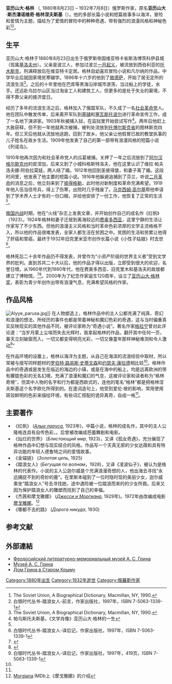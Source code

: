 {{Infobox writer <!-- For more information see [[:Template:Infobox_Writer/doc|:Template:Infobox Writer/doc]]. --> 
| name          = 亚历山大·格林
| image         =
| imagesize     = 250px
| alt           = 
| caption       = 格林肖像
| pseudonym     = 
| birth_name    = 
| birth_date    = {{Birth date|1880|8|23}}
| birth_place   = [[俄羅斯帝國|俄羅斯帝國]][[基洛夫_(基洛夫州)|基洛夫]]
| death_date    = {{death date and age|1932|7|8|1880|8|23}}
| death_place   = [[蘇聯|蘇聯]][[烏克蘭|烏克蘭]][[舊克里木|舊克里木]]
| resting_place = 
| occupation    = 小说家
| language      = 俄语
| nationality   = 俄国
| education     = 中学
| period        = 20世纪初
| genre         = 小说
| subject       = 爱情、海洋与冒险
| movement      = 
| notableworks  = 《红帆》、《踏浪女人》
| influences    = 爱伦·坡
| influenced    = 
| awards        = 
| signature     = 
| signature_alt = 
| website       = 
| portaldisp    = 
}}
'''亚历山大·格林''' （{{lang-ru|Александр Грин}}, 1880年8月23日 – 1932年7月8日）俄罗斯作家，原名'''亚历山大·斯杰潘诺维奇·格林涅夫斯基'''（{{lang-ru|Александр Стефанович Гриневский}}）。他的多部长篇小说和短篇故事多以海洋，冒险和爱情为主题，描绘为了爱情的冒险中的种种奇遇，带有强烈的浪漫风格和神秘色彩<ref>The Soviet Union, A Biographical Dictionary, Macmillan, NY, 1990.</ref><ref>白银时代丛书-踏浪女人-前言，作家出版社，1997年，ISBN 7-5063-1339-1</ref>。

==生平==
亚历山大·格林于1880年8月23日出生于俄罗斯帝国维亚特卡省斯洛博茨科伊县城（现属[[基洛夫州|基洛夫州]]）。父亲是波兰人，参加过波兰[[一月起义|一月起义]]，被流放到西伯利亚的[[托木斯克|托木斯克]]，刑满释放后在维亚特卡定居。格林自幼喜欢冒险小说和凡尔纳的作品，中学毕业后就因家境贫寒辍学。1896年十六岁的他到了[[敖德萨|敖德萨]]，开始了居无定所的流浪生活<ref> The Soviet Union, A Biographical Dictionary, Macmillan, NY, 1990. </ref>。之后的十年里他在巴库等黑海沿岸城市游荡，当过船上的学徒，水手。还远赴乌拉尔山区当过淘金工人和建筑工人，但更多的是处于失业的窘境，不得不靠父亲的接济度日。

经历了多年的流浪生活之后，格林加入了俄国军队，不久成了一名[[社会革命党|社会革命党]]人。他在团队中散发传单，后来离开军队到[[基辅|基辅]]和[[塞瓦斯托波尔|塞瓦斯托波尔]]进行革命宣传工作，成了一名地下演讲家。1903年秋被捕入狱，在监狱里开始尝试写作<ref name="#1">帕乌斯托夫斯基，《文学肖像》亚历山大·格林的一生</ref>。两年后他赶上大赦获释，但不到一年他就再次被捕，被判处流放到[[托博尔斯克省|托博尔斯克省]]的图林斯克四年。但三天后他就从流放地逃跑，回到了故乡。他父亲让他假冒已故的教堂执事的儿子姓名在故乡生活。1909年他发表了自己的第一部带有浪漫风格的短篇小说《列诺岛》。

1910年他再次因为和社会革命党人的瓜葛被捕，关押了一年之后流放到了[[阿尔汉格尔斯克州|阿尔汉格尔斯克州]]的皮涅加，后来又到了小城科格斯特洛夫，他在这里认识了维拉·帕夫洛夫娜·阿伯拉莫娃，两人结了婚。1912年他回到圣彼得堡，和妻子离了婚。这段时间里，他发表了他主要的短篇小说。1916年他躲避追捕到了芬兰，听说[[二月革命|二月革命]]的消息之后，他立刻来到了[[彼得格勒|彼得格勒]]，此时他对新制度和革命充满希望。1919年他入伍当信号兵，得上了伤寒，出院时几乎残废了。[[马克西姆·高尔基|马克西姆·高尔基]]帮他申请到了学术界人士才有的一份口粮，并给他安排了一份工作，他恢复了正常的生活<ref name="#1"/>。

[[俄国内战|俄国内战]]时期，他在“火线”杂志上发表文章，并开始创作自己的成名作《红帆》（1923）。1924年格林和妻子迁居到离海较近的[[费奥多西亚|费奥多西亚]]，这里宁静的生活让作家写了不少东西。但他的浪漫主义风格和当时革命色彩浓厚的文学主流格格不入，所以他的作品很难发表，全家人都生活在贫困之中。贫困的生活和劳累让他得了肝癌和胃癌，最终于1932年旧克里米亚市创作长篇小说《小性子姑娘》时去世<ref name="#2">白银时代丛书-踏浪女人-译后记，作家出版社，1997年，ISBN 7-5063-1339-1</ref>。

格林死后二十余年作品仍不得发表，并曾作为“小资产阶级的世界主义者”受到文学界的批判。直到苏共二十大以后，他的作品才得以出版，立即受到很大的欢迎，名誉日增。从1960年代到1980年代，他在费奥多西亚、旧克里木和基洛夫的故居都建立了博物馆。<ref>{{Cite web |url=http://www.worldwalk.info/en/catalog/1827/ |title=存档副本 |accessdate=2011-08-12 |archive-date=2013-06-22 |archive-url=https://web.archive.org/web/20130622045015/http://worldwalk.info/en/catalog/1827 |dead-url=no }}</ref><ref>{{Cite web |url=http://russia-ic.com/people/culture_art/291/ |title=存档副本 |accessdate=2011-08-12 |archive-date=2013-08-22 |archive-url=https://web.archive.org/web/20130822053957/http://russia-ic.com/people/culture_art/291/ |dead-url=no }}</ref>。2000年为了纪念作家诞生120周年，设立了[[亚历山大·格林奖|亚历山大·格林奖]]，表彰为青少年创作出带有浪漫气息，充满希望风格的作家。

==作品风格==
[[File:Alyye_parusa.jpg|thumb]]]]
在人物塑造上，格林作品中的主人公都充满了纯真、奇幻和浪漫的想法，所经历的事件也都是带着神秘和魔幻色彩的奇遇，这与当时偏重真实反映现实的其他作品不同，被评论家称为“奇遇小说”。著名作家[[格拉宁|格拉宁]]曾对此评论道：“当岁月蒙上尘埃而失去光辉时，我拿起格林的作品，翻开其中任何一页，春天立刻破窗而入，一切又都变得明亮光彩，一切又像童年那样神秘难测和令人激动<ref>白银时代丛书-踏浪女人-译后记，作家出版社，1997年，419页，ISBN 7-5063-1339-1</ref>”

在作品环境的设置上，格林以海洋为主题，从自己在海滨的流浪经验中取材，所以常被与擅写同样题材的[[罗伯特·路易斯·史蒂文森|罗伯特·路易斯·史蒂文森]]和[[约瑟夫·康拉德|约瑟夫·康拉德]]相比较<ref name="#1"/>。格林作品中的奇遇或是发生在临近的海边的小镇，或是在海中的船上，均是远离欧洲的带有朦胧色彩的无名幻境，充满了浪漫和魔幻的气息，这被评论家和读者称为“格林奇境”，但其中人物的名字和行为都是西欧式的，连他的笔名“格林”都是把格林涅夫斯基这个名字欧化所得到的。在遣词造句上，他受到爱伦·坡的影响，常用使用斑驳鲜明的色彩来描绘环境，有些词汇搭配的诡异离奇，自成一格<ref name="#2"/>。

==主要著作==
*《红帆》 ([[:s:ru:Алые_паруса_(Грин)|''Алые паруса'']], 1923年)，中篇小说，格林的成名作，其中的主人公隆格连具有自传色彩，。后曾被改编成芭蕾舞剧和电影。
*《灿烂的世界》 (''Блистающий мир'', 1923)，又译《孤女奇遇》，充分展现了格林作品中幻想与现实结合的风格。作品写一个天真无邪的少女达薇和具有特异功能的年轻人德鲁特之间的爱情故事。
*《金锚链》 (''Золотая цепь'', 1925)
*《踏浪女人》(''Бегущая по волнам''，1928)，又译《凌波仙子》，被认为是格林的代表作。小说的主人公迦尔威是个充满浪漫奇想的人，他出海去寻找“永远捕捉不到的奇妙的鹿”。在里斯本碰到了一位时隐时现的美丽少女，迦尔威乘坐“踏浪女人”号去寻找她，途中遇险被一位踏浪而来的的少女所救。后来又因为保护踏浪女人的雕塑而找到了自己的幸福。
*《杰茜和摩戈雅娜》 ([[:s:ru:Джесси_и_Моргиана_(Грин)|''Джесси и Моргиана'']], 1929年)。1972年由改编成电影[[摩戈雅娜|摩戈雅娜]]。<ref>[http://www.imdb.com/title/tt0124012/ Morgiana] {{Wayback|url=http://www.imdb.com/title/tt0124012/ |date=20170728005002 }} IMDb上《摩戈雅娜》的介绍</ref>
*《哪都不去的路》 (''Дорога никуда'', 1930)

==参考文献==
{{Reflist|2}}

==外部連結==
{{refend}}
* [http://grinworld.org/ Феодосийский литературно-мемориальный музей А. С. Грина]{{Wayback|url=http://grinworld.org/ |date=20130706033533 }} {{ru icon}}
* [https://web.archive.org/web/20050507000348/http://www.museum.ru/Grin/Main.html Музей А. С. Грина] {{ru icon}}
* [http://kryminfo.e-gloryon.com/muzgrina Дом Грина в Старом Крыму]{{dead link|date=2017年11月 |bot=InternetArchiveBot |fix-attempted=yes }} {{ru icon}}
{{refend}}

{{Authority control}}
[[Category:1880年出生|Category:1880年出生]]
[[Category:1932年逝世|Category:1932年逝世]]
[[Category:俄羅斯作家|Category:俄羅斯作家]]